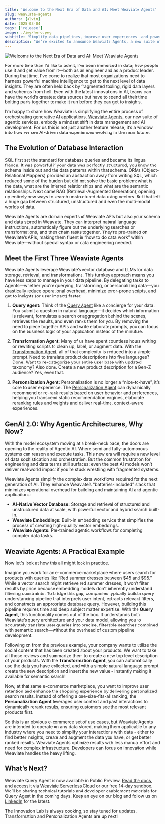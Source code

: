 ```yaml
---
title: 'Welcome to the Next Era of Data and AI: Meet Weaviate Agents'
slug: weaviate-agents
authors: [alvin]
date: 2025-03-04
tags: ['release']
image: ./img/hero.png
subtitle: "Simplify data pipelines, improve user experiences, and power intelligent applications with agentic workflows"
description: "We’re excited to announce Weaviate Agents, a new suite of agentic services in Weaviate designed to simplify data orchestration and accelerate generative AI development."
---
```

![Welcome to the Next Era of Data and AI: Meet Weaviate Agents](./img/hero.png)

For more time than I’d like to admit, I’ve been immersed in data; how people use it and get value from it—both as an engineer and as a product leader. During that time, I’ve come to realize that most organizations need to harness powerful machine intelligence to get to the next level of data insights. They are often held back by fragmented tooling, rigid data layers and schemas from hell. Even with the latest innovations in AI, teams can have the world’s greatest data sources but have to spend all their time bolting parts together to make it run before they can get to insights.

I’m happy to share how Weaviate is simplifying the entire process of orchestrating generative AI applications. [Weaviate Agents](/developers/agents), our new suite of agentic services, embody a mindset shift in data management and AI development. For us this is not just another feature release, it’s a window into how we see AI-driven data experiences evolving in the near future.

## The Evolution of Database Interaction

SQL first set the standard for database queries and became its lingua franca. It was powerful if your data was perfectly structured, you knew the schema inside out and the data patterns within that schema. ORMs (Object-Relational Mappers) provided an abstraction away from writing SQL, which reduced some of the burden but did not solve the basic problem: what is the data, what are the inferred relationships and what are the semantic relationships. Next came RAG (Retrieval-Augmented Generation), opening up entirely new ways to search unstructured data using vectors. But that left a huge gap between structured, unstructured and even the multi-modal worlds of data.

Weaviate Agents are domain experts of Weaviate APIs but also your schema and data stored in Weaviate. They can interpret natural language instructions, automatically figure out the underlying searches or transformations, and then chain tasks together. They’re pre-trained on Weaviate’s APIs, making them fluent in “how to do data work” within Weaviate—without special syntax or data engineering needed. 

## Meet the First Three Weaviate Agents

Weaviate Agents leverage Weaviate’s vector database and LLMs for data storage, retrieval, and transformations. This turnkey approach means you have less steps to manage in your data pipeline. By delegating tasks to Agents—whether you’re querying, transforming, or personalizing data—you drastically reduce operational overhead, minimize error-prone scripts, and get to insights (or user impact) faster.

1. **Query Agent:** Think of the [Query Agent](https://weaviate.io/product/query-agent) like a concierge for your data. You submit a question in natural language—it decides which information is relevant, formulates a search or aggregation behind the scenes, retrieves the results, and even ranks them for you. By removing the need to piece together APIs and write elaborate prompts, you can focus on the business logic of your application instead of the minutiae.

2. **Transformation Agent:** Many of us have spent countless hours writing or rewriting scripts to clean up, label, or augment data. With the [Transformation Agent](https://weaviate.io/product/transformation-agent), all of that complexity is reduced into a simple prompt. Need to translate product descriptions into five languages? Done. Want to re-categorize your entire user base with updated taxonomy? Also done. Create a new product description for a Gen-Z audience? Yes, even that.

3. **Personalization Agent:** Personalization is no longer a “nice-to-have”, it’s core to user experience. The [Personalization Agent](https://weaviate.io/product/personalization-agent) can dynamically recommend or re-rank results based on user behavior and preferences, helping you transcend static recommendation engines, elaborate reranking rules and weights and deliver real-time, context-aware experiences.

## GenAI 2.0: Why Agentic Architectures, Why Now?

With the model ecosystem moving at a break-neck pace, the doors are opening to the reality of Agentic AI. Where semi and fully-automonous systems can reason and execute tasks. This new era will require a new level of data sophistication and orchestration. But the common frustration for engineering and data teams still surfaces: even the best AI models won’t deliver real-world impact if you’re stuck wrestling with fragmented systems. 

Weaviate Agents simplify the complex data workflows required for the next generation of AI. They enhance Weaviate’s “batteries-included” stack that minimizes operational overhead for building and maintaining AI and agentic applications:

* **AI-Native Vector Database:** Storage and retrieval of structured and unstructured data at scale, with powerful vector and hybrid search built-in.   
* **Weaviate Embeddings:** Built-in embedding service that simplifies the process of creating high-quality vector embeddings.   
* **Weaviate Agents:** Pre-trained agentic workflows for completing complex data tasks.

## Weaviate Agents: A Practical Example

Now let's look at how this all might look in practice.

Imagine you work for an e-commerce marketplace where users search for products with queries like “Red summer dresses between $45 and $95.” While a vector search might retrieve red summer dresses, it won’t filter results by price because embedding models don’t inherently understand filtering constraints. To bridge this gap, companies typically build a query understanding pipeline that interprets user intent, extracts relevant filters, and constructs an appropriate database query. However, building this pipeline requires time and deep subject matter expertise. With the **Query Agent**, this functionality comes out of the box. It understands both Weaviate’s query architecture and your data model, allowing you to accurately translate user queries into precise, filterable searches combined with semantic search—without the overhead of custom pipeline development.

Following on from the previous example, your company wants to utilize the social content that has been created about your products. We want to take all those reviews and summarize them to create a new top level description of your products. With the **Transformation Agent**, you can automatically use the data you have collected, and with a simple natural language prompt create the new description and insert the new value - instantly making it available for semantic search! 

Now, at that same e-commerce marketplace, you want to improve user retention and enhance the shopping experience by delivering personalized search results. Instead of offering a one-size-fits-all ranking, the **Personalization Agent** leverages user context and past interactions to dynamically rerank results, ensuring customers see the most relevant products first.

So this is an obvious e-commerce set of use cases, but Weaviate Agents are intended to operate on any data stored, making them applicable to any industry where you need to simplify your interactions with data \- either to find better insights, create and augment the data you have, or get better ranked results. Weaviate Agents optimize results with less manual effort and need for complex infrastructure. Developers can focus on innovation while Weaviate handles the heavy lifting.

## What’s Next?
Weaviate Query Agent is now available in Public Preview. [Read the docs](/developers/agents/query), and access it via [Weaviate Serverless Cloud](https://auth.wcs.api.weaviate.io/auth/realms/SeMI/protocol/openid-connect/auth?client_id=wcs-frontend&scope=openid%20email%20profile&response_type=code&redirect_uri=https%3A%2F%2Fconsole.weaviate.cloud%2Fapi%2Fauth%2Fcallback%2Fkeycloak&state=hq8gLNGjVQliM-J80i5kzrala69zk1xLcqTjIiC7Ofc&code_challenge=bMCkpkeP7Ep6sthJIdGiq-gFUekWPBTbczgXo3Rw8jI&code_challenge_method=S256) or our free 14-day sandbox. We’ll be sharing technical tutorials and developer enablement materials for Query Agent in the coming days. Keep an eye on our blog and follow us on [LinkedIn](https://www.linkedin.com/company/weaviate-io/) for the latest. 

The Innovation Lab is always cooking, so stay tuned for updates. Transformation and Personalization Agents are up next! 


<WhatsNext />

